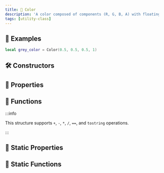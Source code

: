 ```yaml
---
title: 🎨 Color
description: 'A color composed of components (R, G, B, A) with floating point precision.'
tags: [utility-class]
---
```


<HeaderDeclaration type="Struct" name="Color" open_source_url="Classes/Color.lua" />


## 🎒 Examples

```lua showLineNumbers
local grey_color = Color(0.5, 0.5, 0.5, 1)
```


## 🛠 Constructors

<ConstructorDeclaration type="Struct" name="Color" />


## 🧽 Properties

<PropertiesDeclaration type="Struct" name="Color" />


## 🦠 Functions

:::info

This structure supports `+`, `-`, `*`, `/`, `==`, and `tostring` operations.

:::

<FunctionsDeclaration type="Struct" name="Color" />


## 🗼 Static Properties

<StaticPropertiesDeclaration type="Struct" name="Color" />

## 🗿 Static Functions

<StaticFunctionsDeclaration type="Struct" name="Color" />
